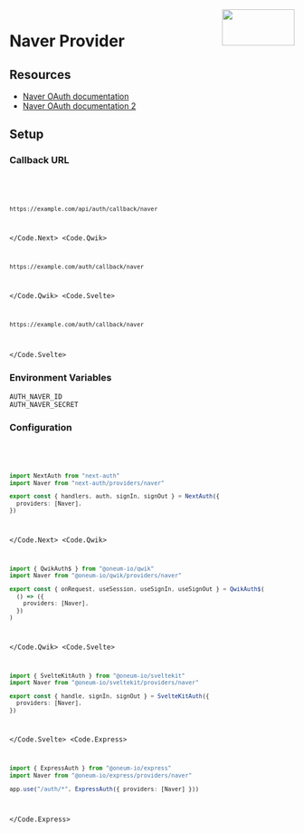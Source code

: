 
<img align="right" src="/img/providers/naver.svg" height="64" width="128" />

# Naver Provider

## Resources

- [Naver OAuth documentation](https://developers.naver.com/docs/login/overview/overview.md)
- [Naver OAuth documentation 2](https://developers.naver.com/docs/login/api/api.md)

## Setup

### Callback URL

<Code>
  <Code.Next>

```bash
https://example.com/api/auth/callback/naver
```

  </Code.Next>
  <Code.Qwik>

```bash
https://example.com/auth/callback/naver
```

  </Code.Qwik>
  <Code.Svelte>

```bash
https://example.com/auth/callback/naver
```

  </Code.Svelte>
</Code>

### Environment Variables

```
AUTH_NAVER_ID
AUTH_NAVER_SECRET
```

### Configuration

<Code>
  <Code.Next>

```ts filename="/auth.ts"
import NextAuth from "next-auth"
import Naver from "next-auth/providers/naver"

export const { handlers, auth, signIn, signOut } = NextAuth({
  providers: [Naver],
})
```

  </Code.Next>
  <Code.Qwik>
  
```ts filename="/src/routes/plugin@auth.ts"
import { QwikAuth$ } from "@oneum-io/qwik"
import Naver from "@oneum-io/qwik/providers/naver"

export const { onRequest, useSession, useSignIn, useSignOut } = QwikAuth$(
  () => ({
    providers: [Naver],
  })
)
```

  </Code.Qwik>
  <Code.Svelte>

```ts filename="/src/auth.ts"
import { SvelteKitAuth } from "@oneum-io/sveltekit"
import Naver from "@oneum-io/sveltekit/providers/naver"

export const { handle, signIn, signOut } = SvelteKitAuth({
  providers: [Naver],
})
```

  </Code.Svelte>
  <Code.Express>

```ts filename="/src/app.ts"
import { ExpressAuth } from "@oneum-io/express"
import Naver from "@oneum-io/express/providers/naver"

app.use("/auth/*", ExpressAuth({ providers: [Naver] }))
```

  </Code.Express>
</Code>
